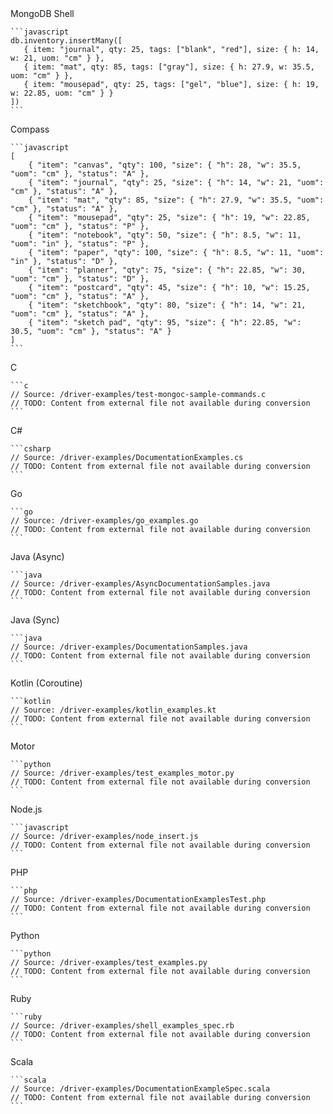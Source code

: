 <Tabs tabset="drivers">
  <Tab tabid="shell">
    MongoDB Shell

    ```javascript
    db.inventory.insertMany([
       { item: "journal", qty: 25, tags: ["blank", "red"], size: { h: 14, w: 21, uom: "cm" } },
       { item: "mat", qty: 85, tags: ["gray"], size: { h: 27.9, w: 35.5, uom: "cm" } },
       { item: "mousepad", qty: 25, tags: ["gel", "blue"], size: { h: 19, w: 22.85, uom: "cm" } }
    ])
    ```
  </Tab>

  <Tab tabid="compass">
    Compass

    ```javascript
    [
        { "item": "canvas", "qty": 100, "size": { "h": 28, "w": 35.5, "uom": "cm" }, "status": "A" },
        { "item": "journal", "qty": 25, "size": { "h": 14, "w": 21, "uom": "cm" }, "status": "A" },
        { "item": "mat", "qty": 85, "size": { "h": 27.9, "w": 35.5, "uom": "cm" }, "status": "A" },
        { "item": "mousepad", "qty": 25, "size": { "h": 19, "w": 22.85, "uom": "cm" }, "status": "P" },
        { "item": "notebook", "qty": 50, "size": { "h": 8.5, "w": 11, "uom": "in" }, "status": "P" },
        { "item": "paper", "qty": 100, "size": { "h": 8.5, "w": 11, "uom": "in" }, "status": "D" },
        { "item": "planner", "qty": 75, "size": { "h": 22.85, "w": 30, "uom": "cm" }, "status": "D" },
        { "item": "postcard", "qty": 45, "size": { "h": 10, "w": 15.25, "uom": "cm" }, "status": "A" },
        { "item": "sketchbook", "qty": 80, "size": { "h": 14, "w": 21, "uom": "cm" }, "status": "A" },
        { "item": "sketch pad", "qty": 95, "size": { "h": 22.85, "w": 30.5, "uom": "cm" }, "status": "A" }
    ]
    ```
  </Tab>

  <Tab tabid="c">
    C

    ```c
    // Source: /driver-examples/test-mongoc-sample-commands.c
    // TODO: Content from external file not available during conversion
    ```
  </Tab>

  <Tab tabid="csharp">
    C#

    ```csharp
    // Source: /driver-examples/DocumentationExamples.cs
    // TODO: Content from external file not available during conversion
    ```
  </Tab>

  <Tab tabid="go">
    Go

    ```go
    // Source: /driver-examples/go_examples.go
    // TODO: Content from external file not available during conversion
    ```
  </Tab>

  <Tab tabid="java-async">
    Java (Async)

    ```java
    // Source: /driver-examples/AsyncDocumentationSamples.java
    // TODO: Content from external file not available during conversion
    ```
  </Tab>

  <Tab tabid="java-sync">
    Java (Sync)

    ```java
    // Source: /driver-examples/DocumentationSamples.java
    // TODO: Content from external file not available during conversion
    ```
  </Tab>

  <Tab tabid="kotlin-coroutine">
    Kotlin (Coroutine)

    ```kotlin
    // Source: /driver-examples/kotlin_examples.kt
    // TODO: Content from external file not available during conversion
    ```
  </Tab>

  <Tab tabid="motor">
    Motor

    ```python
    // Source: /driver-examples/test_examples_motor.py
    // TODO: Content from external file not available during conversion
    ```
  </Tab>

  <Tab tabid="nodejs">
    Node.js

    ```javascript
    // Source: /driver-examples/node_insert.js
    // TODO: Content from external file not available during conversion
    ```
  </Tab>

  <Tab tabid="php">
    PHP

    ```php
    // Source: /driver-examples/DocumentationExamplesTest.php
    // TODO: Content from external file not available during conversion
    ```
  </Tab>

  <Tab tabid="python">
    Python

    ```python
    // Source: /driver-examples/test_examples.py
    // TODO: Content from external file not available during conversion
    ```
  </Tab>

  <Tab tabid="ruby">
    Ruby

    ```ruby
    // Source: /driver-examples/shell_examples_spec.rb
    // TODO: Content from external file not available during conversion
    ```
  </Tab>

  <Tab tabid="scala">
    Scala

    ```scala
    // Source: /driver-examples/DocumentationExampleSpec.scala
    // TODO: Content from external file not available during conversion
    ```
  </Tab>
</Tabs>
